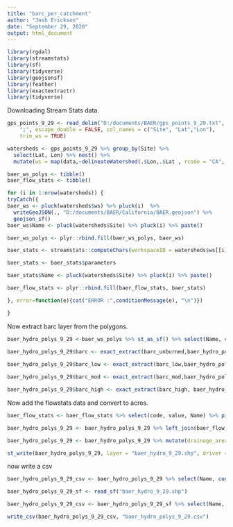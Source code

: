 ```yaml
---
title: "barc_per_catchment"
author: "Josh Erickson"
date: "September 29, 2020"
output: html_document
---
```


```r

library(rgdal)
library(streamstats)
library(sf)
library(tidyverse)
library(geojsonsf)
library(feather)
library(exactextractr)
library(tidyverse)
```

Downloading Stream Stats data.

```r

gps_points_9_29 <- read_delim("D:/documents/BAER/gps_points_9_29.txt", 
    ";", escape_double = FALSE, col_names = c("Site", "Lat","Lon"), 
    trim_ws = TRUE)

watersheds <- gps_points_9_29 %>% group_by(Site) %>% 
  select(Lat, Lon) %>% nest() %>% 
  mutate(ws = map(data,~delineateWatershed(.$Lon,.$Lat , rcode = "CA", crs = 4326)))

baer_ws_polys <- tibble()
baer_flow_stats <- tibble()

for (i in 1:nrow(watersheds)) {
tryCatch({
baer_ws <- pluck(watersheds$ws) %>% pluck(i)  %>%  
  writeGeoJSON(., "D:/documents/BAER/California/BAER.geojson") %>%
  geojson_sf()
baer_ws$Name <- pluck(watersheds$Site) %>% pluck(i) %>% paste()

baer_ws_polys <- plyr::rbind.fill(baer_ws_polys, baer_ws)

baer_stats <- streamstats::computeChars(workspaceID = watersheds$ws[[i]]$workspaceID, rcode = "CA")

baer_stats <- baer_stats$parameters

baer_stats$Name <- pluck(watersheds$Site) %>% pluck(i) %>% paste()

baer_flow_stats <- plyr::rbind.fill(baer_flow_stats, baer_stats)

}, error=function(e){cat("ERROR :",conditionMessage(e), "\n")})

}
```


Now extract barc layer from the polygons.

```r

baer_hydro_polys_9_29 <-baer_ws_polys %>% st_as_sf() %>% select(Name, contains("barc"))
 
baer_hydro_polys_9_29$barc <- exact_extract(barc_unburned,baer_hydro_polys_9_29,  'sum')

baer_hydro_polys_9_29$barc_low <- exact_extract(barc_low,baer_hydro_polys_9_29,  'sum')

baer_hydro_polys_9_29$barc_mod <- exact_extract(barc_mod,baer_hydro_polys_9_29,  'sum')

baer_hydro_polys_9_29$barc_high <- exact_extract(barc_high, baer_hydro_polys_9_29,  'sum')

```
Now add the flowstats data and convert to acres.
```r

baer_flow_stats <- baer_flow_stats %>% select(code, value, Name) %>% pivot_wider(names_from = code)

baer_hydro_polys_9_29 <- baer_hydro_polys_9_29 %>% left_join(baer_flow_stats, by = "Name")

baer_hydro_polys_9_29 <- baer_hydro_polys_9_29 %>% mutate(drainage_area =  units::set_units(st_area(.), "acres"))

st_write(baer_hydro_polys_9_29, layer = "baer_hydro_9_29.shp", driver = "ESRI Shapefile", dsn = getwd(), delete_dsn = TRUE)
```

now write a csv
```r


baer_hydro_polys_9_29_csv <- baer_hydro_polys_9_29 %>% select(Name, contains("barc")) %>% st_drop_geometry()

baer_hydro_polys_9_29_sf <- read_sf("baer_hydro_9_29.shp")

baer_hydro_polys_9_29_csv <- baer_hydro_polys_9_29_sf %>% select(Name, contains("barc"), BSLDEM3, PRECIP, ELEV ) %>% st_drop_geometry()

write_csv(baer_hydro_polys_9_29_csv, "baer_hydro_polys_9_29.csv")
```


